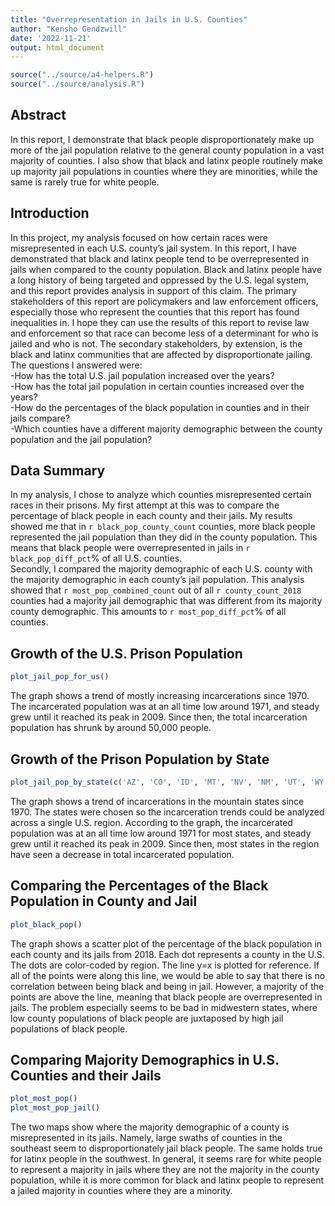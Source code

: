 ```yaml
---
title: "Overrepresentation in Jails in U.S. Counties"
author: "Kensho Gendzwill"
date: '2022-11-21'
output: html_document
---
```


```r
source("../source/a4-helpers.R")
source("../source/analysis.R")
```

## Abstract 
In this report, I demonstrate that black people disproportionately make up more
of the jail population relative to the general county population in a vast
majority of counties. I also show that black and latinx people routinely make up
majority jail populations in counties where they are minorities, while the same
is rarely true for white people.

## Introduction 
In this project, my analysis focused on how certain races were misrepresented in
each U.S. county's jail system. In this report, I have demonstrated that black
and latinx people tend to be overrepresented in jails when compared to the 
county population. Black and latinx people have a long history of being targeted
and oppressed by the U.S. legal system, and this report provides analysis in
support of this claim. The primary stakeholders of this report are policymakers
and law enforcement officers, especially those who represent the counties that
this report has found inequalities in. I hope they can use the results of this
report to revise law and enforcement so that race can become less of a
determinant for who is jailed and who is not. The secondary stakeholders,
by extension, is the black and latinx communities that are affected by
disproportionate jailing.
The questions I answered were:  
-How has the total U.S. jail population increased over the years?  
-How has the total jail population in certain counties increased over the years?  
-How do the percentages of the black population in counties and in their jails
compare?  
-Which counties have a different majority demographic between the county
population and the jail population?

## Data Summary 
In my analysis, I chose to analyze which counties misrepresented certain races
in their prisons. My first attempt at this was to compare the percentage of
black people in each county and their jails. My results showed me that in
`r black_pop_county_count` counties, more black people represented the jail
population than they did in the county population. This means that black people
were overrepresented in jails in `r black_pop_diff_pct`% of all U.S. counties.  
Secondly, I compared the majority demographic of each U.S. county with the
majority demographic in each county's jail population. This analysis showed that
`r most_pop_combined_count` out of all `r county_count_2018` counties had a majority
jail demographic that was different from its majority county demographic. This
amounts to `r most_pop_diff_pct`% of all counties.

## Growth of the U.S. Prison Population
```r
plot_jail_pop_for_us()
```
The graph shows a trend of mostly increasing incarcerations since 1970. The
incarcerated population was at an all time low around 1971, and steady grew
until it reached its peak in 2009. Since then, the total incarceration
population has shrunk by around 50,000 people. 

## Growth of the Prison Population by State
```r
plot_jail_pop_by_state(c('AZ', 'CO', 'ID', 'MT', 'NV', 'NM', 'UT', 'WY'))
```
The graph shows a trend of incarcerations in the mountain states since 1970. The
states were chosen so the incarceration trends could be analyzed across a single
U.S. region. According to the graph, the incarcerated population was at an all
time low around 1971 for most states, and steady grew until it reached its peak
in 2009. Since then, most states in the region have seen a decrease in total
incarcerated population.

## Comparing the Percentages of the Black Population in County and Jail
```r
plot_black_pop()
```
The graph shows a scatter plot of the percentage of the black population in each
county and its jails from 2018. Each dot represents a county in the U.S. The
dots are color-coded by region. The line y=x is plotted for reference. If all of
the points were along this line, we would be able to say that there is no
correlation between being black and being in jail. However, a majority of the
points are above the line, meaning that black people are overrepresented in
jails. The problem especially seems to be bad in midwestern states, where low
county populations of black people are juxtaposed by high jail populations of
black people. 

## Comparing Majority Demographics in U.S. Counties and their Jails
```r
plot_most_pop()
plot_most_pop_jail()
```
The two maps show where the majority demographic of a county is misrepresented
in its jails. Namely, large swaths of counties in the southeast seem to
disproportionately jail black people. The same holds true for latinx people in
the southwest. In general, it seems rare for white people to represent a majority
in jails where they are not the majority in the county population, while it is
more common for black and latinx people to represent a jailed majority in
counties where they are a minority.
